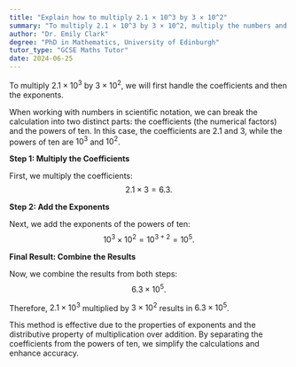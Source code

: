 ```yaml
---
title: "Explain how to multiply 2.1 × 10^3 by 3 × 10^2"
summary: "To multiply 2.1 × 10^3 by 3 × 10^2, multiply the numbers and add the exponents."
author: "Dr. Emily Clark"
degree: "PhD in Mathematics, University of Edinburgh"
tutor_type: "GCSE Maths Tutor"
date: 2024-06-25
---
```


To multiply $2.1 \times 10^3$ by $3 \times 10^2$, we will first handle the coefficients and then the exponents.

When working with numbers in scientific notation, we can break the calculation into two distinct parts: the coefficients (the numerical factors) and the powers of ten. In this case, the coefficients are $2.1$ and $3$, while the powers of ten are $10^3$ and $10^2$.

**Step 1: Multiply the Coefficients**

First, we multiply the coefficients:
$$
2.1 \times 3 = 6.3.
$$

**Step 2: Add the Exponents**

Next, we add the exponents of the powers of ten:
$$
10^3 \times 10^2 = 10^{3 + 2} = 10^5.
$$

**Final Result: Combine the Results**

Now, we combine the results from both steps:
$$
6.3 \times 10^5.
$$

Therefore, $2.1 \times 10^3$ multiplied by $3 \times 10^2$ results in $6.3 \times 10^5$. 

This method is effective due to the properties of exponents and the distributive property of multiplication over addition. By separating the coefficients from the powers of ten, we simplify the calculations and enhance accuracy.
    